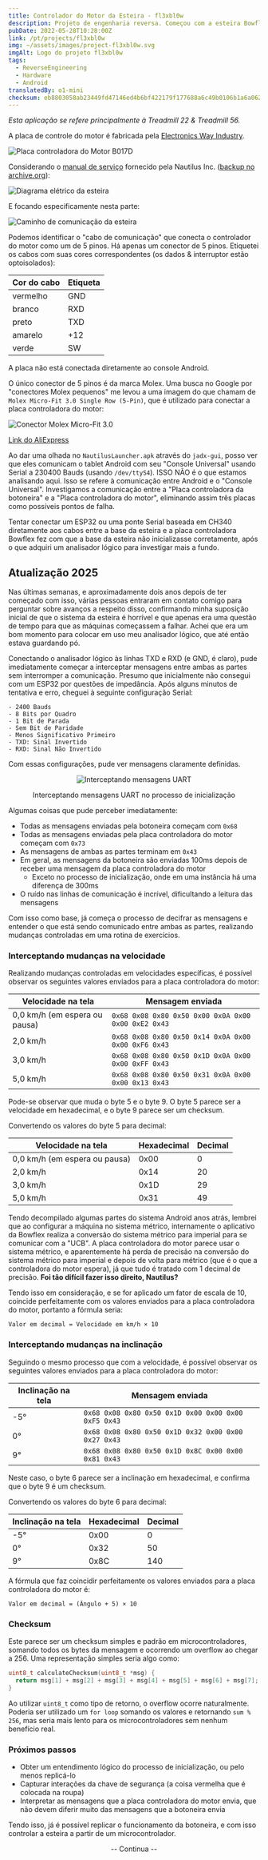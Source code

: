 ```yaml
---
title: Controlador do Motor da Esteira - fl3xbl0w
description: Projeto de engenharia reversa. Começou com a esteira Bowflex Treadmill 22, mas acabou se generalizando para qualquer máquina com Android vendida pela Nautilus Inc. (Nautilus, Bowflex, Schwinn).
pubDate: 2022-05-28T10:28:00Z
link: /pt/projects/fl3xbl0w
img: ~/assets/images/project-fl3xbl0w.svg
imgAlt: Logo do projeto fl3xbl0w
tags:
  - ReverseEngineering
  - Hardware
  - Android
translatedBy: o1-mini
checksum: eb8803058ab23449fd47146ed4b6bf422179f177688a6c49b0106b1a6a062cdf
---
```



_Esta aplicação se refere principalmente à Treadmill 22 & Treadmill 56._

A placa de controle do motor é fabricada pela [Electronics Way Industry](https://web.archive.org/web/20231228174313/https://www.ewayindustry.com/ew-dc-b017.html).

<Image src={B017D} alt="Placa controladora do Motor B017D" format="webp" />

Considerando o [manual de serviço](https://download.nautilus.com/supportdocs/AM_OM/Bowflex/BFX.T10.T22.T25.T56.SM.EN.pdf) fornecido pela Nautilus Inc. ([backup no archive.org](https://web.archive.org/web/20220409140737/https://download.nautilus.com/supportdocs/AM_OM/Bowflex/BFX.T10.T22.T25.T56.SM.EN.pdf)):

<Image src={TreadmillElectrical} alt="Diagrama elétrico da esteira" format="webp" />

E focando especificamente nesta parte:

<Image src={TreadmillComm} alt="Caminho de comunicação da esteira" format="webp" />

Podemos identificar o "cabo de comunicação" que conecta o controlador do motor como um de 5 pinos. Há apenas um conector de 5 pinos.
Etiquetei os cabos com suas cores correspondentes (os dados & interruptor estão optoisolados):

| Cor do cabo | Etiqueta |
| ----------- | -------- |
| vermelho    | GND      |
| branco      | RXD      |
| preto       | TXD      |
| amarelo     | +12      |
| verde       | SW       |

A placa não está conectada diretamente ao console Android.

O único conector de 5 pinos é da marca Molex. Uma busca no Google por "conectores Molex pequenos" me levou a uma imagem do que chamam de `Molex Micro-Fit 3.0 Single Row (5-Pin)`, que é utilizado para conectar a placa controladora do motor:

<Image src={Molex} alt="Conector Molex Micro-Fit 3.0" format="webp" />

[Link do AliExpress](https://aliexpress.com/item/32902205579.html)

Ao dar uma olhada no `NautilusLauncher.apk` através do `jadx-gui`, posso ver que eles comunicam o tablet Android com seu "Console Universal" usando Serial a 230400 Bauds (usando `/dev/ttyS4`). ISSO NÃO é o que estamos analisando aqui. Isso se refere à comunicação entre Android e o "Console Universal". Investigamos a comunicação entre a "Placa controladora da botoneira" e a "Placa controladora do motor", eliminando assim três placas como possíveis pontos de falha.

Tentar conectar um ESP32 ou uma ponte Serial baseada em CH340 diretamente aos cabos entre a base da esteira e a placa controladora Bowflex fez com que a base da esteira não inicializasse corretamente, após o que adquiri um analisador lógico para investigar mais a fundo.

## Atualização 2025

Nas últimas semanas, e aproximadamente dois anos depois de ter começado com isso, várias pessoas entraram em contato comigo para perguntar sobre avanços a respeito disso, confirmando minha suposição inicial de que o sistema da esteira é horrível e que apenas era uma questão de tempo para que as máquinas começassem a falhar. Achei que era um bom momento para colocar em uso meu analisador lógico, que até então estava guardando pó.

Conectando o analisador lógico às linhas TXD e RXD (e GND, é claro), pude imediatamente começar a interceptar mensagens entre ambas as partes sem interromper a comunicação. Presumo que inicialmente não consegui com um ESP32 por questões de impedância. Após alguns minutos de tentativa e erro, cheguei à seguinte configuração Serial:

```
- 2400 Bauds
- 8 Bits por Quadro
- 1 Bit de Parada
- Sem Bit de Paridade
- Menos Significativo Primeiro
- TXD: Sinal Invertido
- RXD: Sinal Não Invertido
```

Com essas configurações, pude ver mensagens claramente definidas.

<div align="center">
  <Image src={UARTSniffing} alt="Interceptando mensagens UART" format="webp" />
  <p class="italic">Interceptando mensagens UART no processo de inicialização</p>
</div>

Algumas coisas que pude perceber imediatamente:

- Todas as mensagens enviadas pela botoneira começam com `0x68`
- Todas as mensagens enviadas pela placa controladora do motor começam com `0x73`
- As mensagens de ambas as partes terminam em `0x43`
- Em geral, as mensagens da botoneira são enviadas 100ms depois de receber uma mensagem da placa controladora do motor
  - Exceto no processo de inicialização, onde em uma instância há uma diferença de 300ms
- O ruído nas linhas de comunicação é incrível, dificultando a leitura das mensagens

Com isso como base, já começa o processo de decifrar as mensagens e entender o que está sendo comunicado entre ambas as partes, realizando mudanças controladas em uma rotina de exercícios.

### Interceptando mudanças na velocidade

Realizando mudanças controladas em velocidades específicas, é possível observar os seguintes valores enviados para a placa controladora do motor:

| Velocidade na tela            | Mensagem enviada                                    |
| ----------------------------- | --------------------------------------------------- |
| 0,0 km/h (em espera ou pausa) | `0x68 0x08 0x80 0x50 0x00 0x0A 0x00 0x00 0xE2 0x43` |
| 2,0 km/h                      | `0x68 0x08 0x80 0x50 0x14 0x0A 0x00 0x00 0xF6 0x43` |
| 3,0 km/h                      | `0x68 0x08 0x80 0x50 0x1D 0x0A 0x00 0x00 0xFF 0x43` |
| 5,0 km/h                      | `0x68 0x08 0x80 0x50 0x31 0x0A 0x00 0x00 0x13 0x43` |

Pode-se observar que muda o byte 5 e o byte 9. O byte 5 parece ser a velocidade em hexadecimal, e o byte 9 parece ser um checksum.

Convertendo os valores do byte 5 para decimal:

| Velocidade na tela            | Hexadecimal | Decimal |
| ----------------------------- | ----------- | ------- |
| 0,0 km/h (em espera ou pausa) | 0x00        | 0       |
| 2,0 km/h                      | 0x14        | 20      |
| 3,0 km/h                      | 0x1D        | 29      |
| 5,0 km/h                      | 0x31        | 49      |

Tendo decompilado algumas partes do sistema Android anos atrás, lembrei que ao configurar a máquina no sistema métrico, internamente o aplicativo da Bowflex realiza a conversão do sistema métrico para imperial para se comunicar com a "UCB". A placa controladora do motor parece usar o sistema métrico, e aparentemente há perda de precisão na conversão do sistema métrico para imperial e depois de volta para métrico (que é o que a controladora do motor espera), já que tudo é tratado com 1 decimal de precisão. **Foi tão difícil fazer isso direito, Nautilus?**

Tendo isso em consideração, e se for aplicado um fator de escala de 10, coincide perfeitamente com os valores enviados para a placa controladora do motor, portanto a fórmula seria:

```
Valor em decimal = Velocidade em km/h × 10
```

### Interceptando mudanças na inclinação

Seguindo o mesmo processo que com a velocidade, é possível observar os seguintes valores enviados para a placa controladora do motor:

| Inclinação na tela | Mensagem enviada                                    |
| ------------------ | --------------------------------------------------- |
| -5°                | `0x68 0x08 0x80 0x50 0x1D 0x00 0x00 0x00 0xF5 0x43` |
| 0°                 | `0x68 0x08 0x80 0x50 0x1D 0x32 0x00 0x00 0x27 0x43` |
| 9°                 | `0x68 0x08 0x80 0x50 0x1D 0x8C 0x00 0x00 0x81 0x43` |

Neste caso, o byte 6 parece ser a inclinação em hexadecimal, e confirma que o byte 9 é um checksum.

Convertendo os valores do byte 6 para decimal:

| Inclinação na tela | Hexadecimal | Decimal |
| ------------------ | ----------- | ------- |
| -5°                | 0x00        | 0       |
| 0°                 | 0x32        | 50      |
| 9°                 | 0x8C        | 140     |

A fórmula que faz coincidir perfeitamente os valores enviados para a placa controladora do motor é:

```
Valor em decimal = (Ângulo + 5) × 10
```

### Checksum

Este parece ser um checksum simples e padrão em microcontroladores, somando todos os bytes da mensagem e ocorrendo um overflow ao chegar a 256. Uma representação simples seria algo como:

```c
uint8_t calculateChecksum(uint8_t *msg) {
  return msg[1] + msg[2] + msg[3] + msg[4] + msg[5] + msg[6] + msg[7];
}
```

Ao utilizar `uint8_t` como tipo de retorno, o overflow ocorre naturalmente. Poderia ser utilizado um `for loop` somando os valores e retornando `sum % 256`, mas seria mais lento para os microcontroladores sem nenhum benefício real.

### Próximos passos

- Obter um entendimento lógico do processo de inicialização, ou pelo menos replicá-lo
- Capturar interações da chave de segurança (a coisa vermelha que é colocada na roupa)
- Interpretar as mensagens que a placa controladora do motor envia, que não devem diferir muito das mensagens que a botoneira envia

Tendo isso, já é possível replicar o funcionamento da botoneira, e com isso controlar a esteira a partir de um microcontrolador.

<div align="center">
  <p class="italic">-- Continua --</p>
</div>
